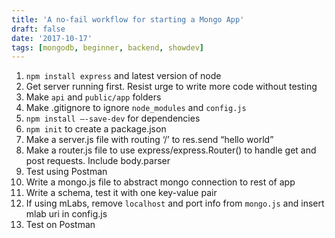 ```yaml
---
title: 'A no-fail workflow for starting a Mongo App'
draft: false
date: '2017-10-17'
tags: [mongodb, beginner, backend, showdev]
---
```


1. `npm install express` and latest version of node
1. Get server running first. Resist urge to write more code without testing
1. Make `api` and `public/app` folders
1. Make .gitignore to ignore `node_modules` and `config.js`
1. `npm install —-save-dev` for dependencies
1. `npm init` to create a package.json
1. Make a server.js file with routing ‘/’ to res.send “hello world”
1. Make a router.js file to use express/express.Router() to handle get and post requests. Include body.parser
1. Test using Postman
1. Write a mongo.js file to abstract mongo connection to rest of app
1. Write a schema, test it with one key-value pair
1. If using mLabs, remove `localhost` and port info from `mongo.js` and insert mlab uri in config.js
1. Test on Postman
